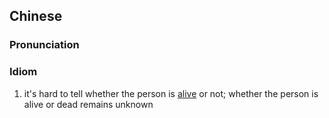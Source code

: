 ==Chinese==
{{zh-forms|type=22}}

===Pronunciation===
{{zh-pron
|m=shēngsǐwèibǔ
|cat=id
}}

===Idiom===
{{zh-idiom}}

# it's hard to tell whether the person is [[alive]] or not; whether the person is alive or dead remains unknown
